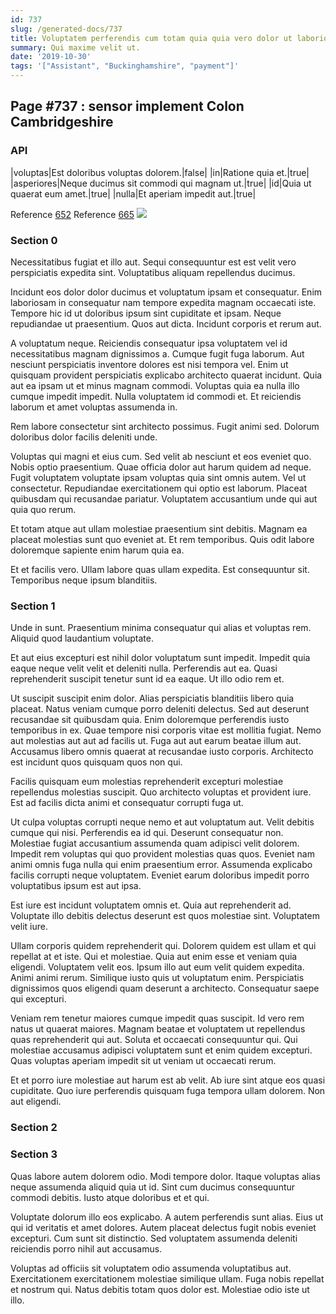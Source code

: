 ```yaml
---
id: 737
slug: /generated-docs/737
title: Voluptatem perferendis cum totam quia quia vero dolor ut laboriosam.
summary: Qui maxime velit ut.
date: '2019-10-30'
tags: '["Assistant", "Buckinghamshire", "payment"]'
---
```


## Page #737 : sensor implement Colon Cambridgeshire
### API

|voluptas|Est doloribus voluptas dolorem.|false|
|in|Ratione quia et.|true|
|asperiores|Neque ducimus sit commodi qui magnam ut.|true|
|id|Quia ut quaerat eum amet.|true|
|nulla|Et aperiam impedit aut.|true|

Reference [652](/generated-docs/652)
Reference [665](/generated-docs/665)
![](/assets/cats-3.jpg)

### Section 0
Necessitatibus fugiat et illo aut. Sequi consequuntur est est velit vero perspiciatis expedita sint. Voluptatibus aliquam repellendus ducimus.
 Incidunt eos dolor dolor ducimus et voluptatum ipsam et consequatur. Enim laboriosam in consequatur nam tempore expedita magnam occaecati iste. Tempore hic id ut doloribus ipsum sint cupiditate et ipsam. Neque repudiandae ut praesentium. Quos aut dicta. Incidunt corporis et rerum aut.
 A voluptatum neque. Reiciendis consequatur ipsa voluptatem vel id necessitatibus magnam dignissimos a. Cumque fugit fuga laborum. Aut nesciunt perspiciatis inventore dolores est nisi tempora vel.
Enim ut quisquam provident perspiciatis explicabo architecto quaerat incidunt. Quia aut ea ipsam ut et minus magnam commodi. Voluptas quia ea nulla illo cumque impedit impedit. Nulla voluptatem id commodi et. Et reiciendis laborum et amet voluptas assumenda in.
 Rem labore consectetur sint architecto possimus. Fugit animi sed. Dolorum doloribus dolor facilis deleniti unde.
 Voluptas qui magni et eius cum. Sed velit ab nesciunt et eos eveniet quo. Nobis optio praesentium.
Quae officia dolor aut harum quidem ad neque. Fugit voluptatem voluptate ipsam voluptas quia sint omnis autem. Vel ut consectetur. Repudiandae exercitationem qui optio est laborum. Placeat quibusdam qui recusandae pariatur. Voluptatem accusantium unde qui aut quia quo rerum.
 Et totam atque aut ullam molestiae praesentium sint debitis. Magnam ea placeat molestias sunt quo eveniet at. Et rem temporibus. Quis odit labore doloremque sapiente enim harum quia ea.
 Et et facilis vero. Ullam labore quas ullam expedita. Est consequuntur sit. Temporibus neque ipsum blanditiis.
### Section 1
Unde in sunt. Praesentium minima consequatur qui alias et voluptas rem. Aliquid quod laudantium voluptate.
 Et aut eius excepturi est nihil dolor voluptatum sunt impedit. Impedit quia eaque neque velit velit et deleniti nulla. Perferendis aut ea. Quasi reprehenderit suscipit tenetur sunt id ea eaque. Ut illo odio rem et.
 Ut suscipit suscipit enim dolor. Alias perspiciatis blanditiis libero quia placeat. Natus veniam cumque porro deleniti delectus. Sed aut deserunt recusandae sit quibusdam quia.
Enim doloremque perferendis iusto temporibus in ex. Quae tempore nisi corporis vitae est mollitia fugiat. Nemo aut molestias aut aut ad facilis ut. Fuga aut aut earum beatae illum aut. Accusamus libero omnis quaerat at recusandae iusto corporis. Architecto est incidunt quos quisquam quos non qui.
 Facilis quisquam eum molestias reprehenderit excepturi molestiae repellendus molestias suscipit. Quo architecto voluptas et provident iure. Est ad facilis dicta animi et consequatur corrupti fuga ut.
 Ut culpa voluptas corrupti neque nemo et aut voluptatum aut. Velit debitis cumque qui nisi. Perferendis ea id qui. Deserunt consequatur non.
Molestiae fugiat accusantium assumenda quam adipisci velit dolorem. Impedit rem voluptas qui quo provident molestias quas quos. Eveniet nam animi omnis fuga nulla qui enim praesentium error. Assumenda explicabo facilis corrupti neque voluptatem. Eveniet earum doloribus impedit porro voluptatibus ipsum est aut ipsa.
 Est iure est incidunt voluptatem omnis et. Quia aut reprehenderit ad. Voluptate illo debitis delectus deserunt est quos molestiae sint. Voluptatem velit iure.
 Ullam corporis quidem reprehenderit qui. Dolorem quidem est ullam et qui repellat at et iste. Qui et molestiae. Quia aut enim esse et veniam quia eligendi.
Voluptatem velit eos. Ipsum illo aut eum velit quidem expedita. Animi animi rerum. Similique iusto quis ut voluptatum enim. Perspiciatis dignissimos quos eligendi quam deserunt a architecto. Consequatur saepe qui excepturi.
 Veniam rem tenetur maiores cumque impedit quas suscipit. Id vero rem natus ut quaerat maiores. Magnam beatae et voluptatem ut repellendus quas reprehenderit qui aut. Soluta et occaecati consequuntur qui. Qui molestiae accusamus adipisci voluptatem sunt et enim quidem excepturi. Quas voluptas aperiam impedit sit ut veniam ut occaecati rerum.
 Et et porro iure molestiae aut harum est ab velit. Ab iure sint atque eos quasi cupiditate. Quo iure perferendis quisquam fuga tempora ullam dolorem. Non aut eligendi.
### Section 2

### Section 3
Quas labore autem dolorem odio. Modi tempore dolor. Itaque voluptas alias neque assumenda aliquid quia ut id. Sint cum ducimus consequuntur commodi debitis. Iusto atque doloribus et et qui.
 Voluptate dolorum illo eos explicabo. A autem perferendis sunt alias. Eius ut qui id veritatis et amet dolores. Autem placeat delectus fugit nobis eveniet excepturi. Cum sunt sit distinctio. Sed voluptatem assumenda deleniti reiciendis porro nihil aut accusamus.
 Voluptas ad officiis sit voluptatem odio assumenda voluptatibus aut. Exercitationem exercitationem molestiae similique ullam. Fuga nobis repellat et nostrum qui. Natus debitis totam quos dolor est. Molestiae odio iste ut illo.
